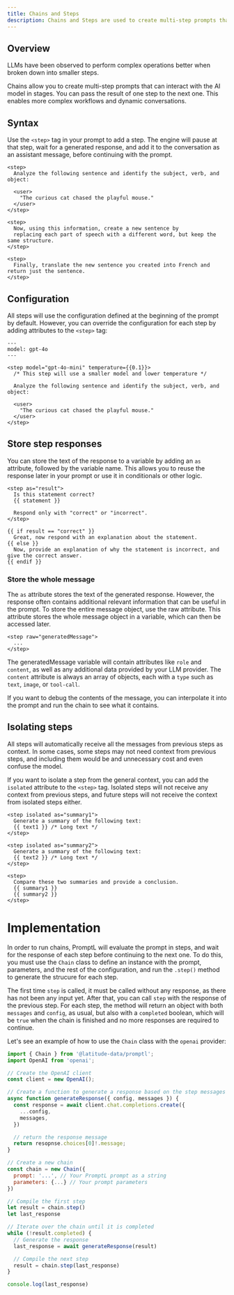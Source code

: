 ```yaml
---
title: Chains and Steps
description: Chains and Steps are used to create multi-step prompts that can interact with the AI model in stages.
---
```


## Overview

LLMs have been observed to perform complex operations better when broken down into smaller steps.

Chains allow you to create multi-step prompts that can interact with the AI model in stages. You can pass the result of one step to the next one. This enables more complex workflows and dynamic conversations.

## Syntax

Use the `<step>` tag in your prompt to add a step. The engine will pause at that step, wait for a generated response, and add it to the conversation as an assistant message, before continuing with the prompt.

```
<step>
  Analyze the following sentence and identify the subject, verb, and object:

  <user>
    "The curious cat chased the playful mouse."
  </user>
</step>

<step>
  Now, using this information, create a new sentence by
  replacing each part of speech with a different word, but keep the same structure.
</step>

<step>
  Finally, translate the new sentence you created into French and return just the sentence.
</step>
```

## Configuration

All steps will use the configuration defined at the beginning of the prompt by default. However, you can override the configuration for each step by adding attributes to the `<step>` tag:

```
---
model: gpt-4o
---

<step model="gpt-4o-mini" temperature={{0.1}}>
  /* This step will use a smaller model and lower temperature */

  Analyze the following sentence and identify the subject, verb, and object:

  <user>
    "The curious cat chased the playful mouse."
  </user>
</step>
```

## Store step responses

You can store the text of the response to a variable by adding an `as` attribute, followed by the variable name. This allows you to reuse the response later in your prompt or use it in conditionals or other logic.

```
<step as="result">
  Is this statement correct?
  {{ statement }}

  Respond only with "correct" or "incorrect".
</step>

{{ if result == "correct" }}
  Great, now respond with an explanation about the statement.
{{ else }}
  Now, provide an explanation of why the statement is incorrect, and give the correct answer.
{{ endif }}
```

### Store the whole message

The `⁠as` attribute stores the text of the generated response. However, the response often contains additional relevant information that can be useful in the prompt.
To store the entire message object, use the ⁠raw attribute. This attribute stores the whole message object in a variable, which can then be accessed later.

```
<step raw="generatedMessage">
  ...
</step>
```

The ⁠generatedMessage variable will contain attributes like `⁠role` and `⁠content`, as well as any additional data provided by your LLM provider. The ⁠`content` attribute is always an array of objects, each with a ⁠`type` such as `text`, `image`, or `tool-call`.

If you want to debug the contents of the message, you can interpolate it into the prompt and run the chain to see what it contains.

## Isolating steps

All steps will automatically receive all the messages from previous steps as context. In some cases, some steps may not need context from previous steps, and including them would be and unnecessary cost and even confuse the model.

If you want to isolate a step from the general context, you can add the `isolated` attribute to the `<step>` tag. Isolated steps will not receive any context from previous steps, and future steps will not receive the context from isolated steps either.

```
<step isolated as="summary1">
  Generate a summary of the following text:
  {{ text1 }} /* Long text */
</step>

<step isolated as="summary2">
  Generate a summary of the following text:
  {{ text2 }} /* Long text */
</step>

<step>
  Compare these two summaries and provide a conclusion.
  {{ summary1 }}
  {{ summary2 }}
</step>
```

# Implementation

In order to run chains, PromptL will evaluate the prompt in steps, and wait for the response of each step before continuing to the next one. To do this, you must use the `Chain` class to define an instance with the prompt, parameters, and the rest of the configuration, and run the `.step()` method to generate the strucure for each step.

The first time `step` is called, it must be called without any response, as there has not been any input yet. After that, you can call `step` with the response of the previous step. For each step, the method will return an object with both `messages` and `config`, as usual, but also with a `completed` boolean, which will be `true` when the chain is finished and no more responses are required to continue.

Let's see an example of how to use the `Chain` class with the `openai` provider:

```javascript
import { Chain } from '@latitude-data/promptl';
import OpenAI from 'openai';

// Create the OpenAI client
const client = new OpenAI();

// Create a function to generate a response based on the step messages and config
async function generateResponse({ config, messages }) {
  const response = await client.chat.completions.create({
    ...config,
    messages,
  })

  // return the response message
  return resopnse.choices[0]!.message;
}

// Create a new chain
const chain = new Chain({
  prompt: '...', // Your PromptL prompt as a string
  parameters: {...} // Your prompt parameters
})

// Compile the first step
let result = chain.step()
let last_response

// Iterate over the chain until it is completed
while (!result.completed) {
  // Generate the response
  last_response = await generateResponse(result)

  // Compile the next step
  result = chain.step(last_response)
}

console.log(last_response)
```

